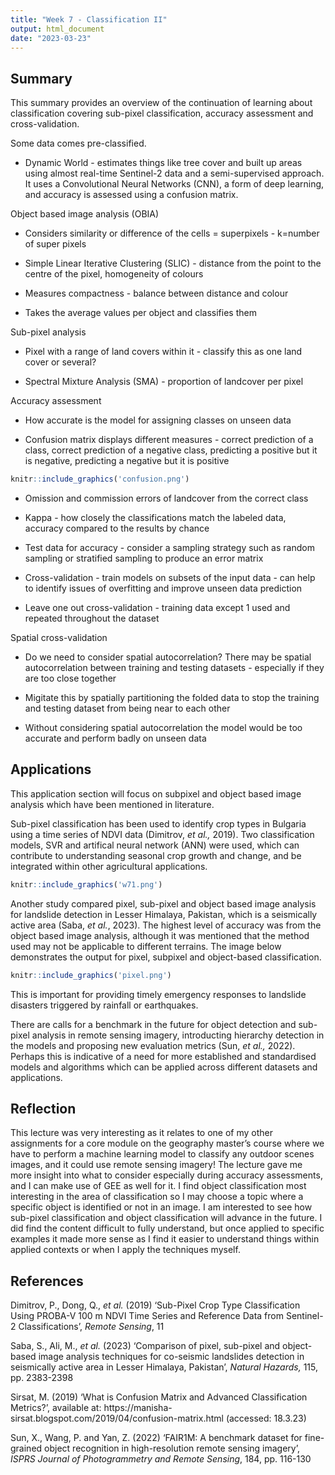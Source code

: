 ```yaml
---
title: "Week 7 - Classification II"
output: html_document
date: "2023-03-23"
---
```


## Summary

This summary provides an overview of the continuation of learning about classification covering sub-pixel classification, accuracy assessment and cross-validation.

Some data comes pre-classified.

-   Dynamic World - estimates things like tree cover and built up areas using almost real-time Sentinel-2 data and a semi-supervised approach. It uses a Convolutional Neural Networks (CNN), a form of deep learning, and accuracy is assessed using a confusion matrix.

Object based image analysis (OBIA)

-   Considers similarity or difference of the cells = superpixels - k=number of super pixels

-   Simple Linear Iterative Clustering (SLIC) - distance from the point to the centre of the pixel, homogeneity of colours

-   Measures compactness - balance between distance and colour

-   Takes the average values per object and classifies them

Sub-pixel analysis

-   Pixel with a range of land covers within it - classify this as one land cover or several?

-   Spectral Mixture Analysis (SMA)  - proportion of landcover per pixel

Accuracy assessment

-   How accurate is the model for assigning classes on unseen data

-   Confusion matrix displays different measures - correct prediction of a class, correct prediction of a negative class, predicting a positive but it is negative, predicting a negative but it is positive

```r
knitr::include_graphics('confusion.png')
```

-   Omission and commission errors of landcover from the correct class

-   Kappa - how closely the classifications match the labeled data, accuracy compared to the results by chance

-   Test data for accuracy - consider a sampling strategy such as random sampling or stratified sampling to produce an error matrix

-   Cross-validation - train models on subsets of the input data - can help to identify issues of overfitting and improve unseen data prediction

-   Leave one out cross-validation - training data except 1 used and repeated throughout the dataset

Spatial cross-validation

-   Do we need to consider spatial autocorrelation? There may be spatial autocorrelation between training and testing datasets - especially if they are too close together

-   Migitate this by spatially partitioning the folded data to stop the training and testing dataset from being near to each other

-   Without considering spatial autocorrelation the model would be too accurate and perform badly on unseen data

## Applications

This application section will focus on subpixel and object based image analysis which have been mentioned in literature.

Sub-pixel classification has been used to identify crop types in Bulgaria using a time series of NDVI data (Dimitrov, *et al.,* 2019). Two classification models, SVR and artifical neural network (ANN) were used, which can contribute to understanding seasonal crop growth and change, and be integrated within other agricultural applications.

```r
knitr::include_graphics('w71.png')
```

Another study compared pixel, sub-pixel and object based image analysis for landslide detection in Lesser Himalaya, Pakistan, which is a seismically active area (Saba, *et al.*, 2023). The highest level of accuracy was from the object based image analysis, although it was mentioned that the method used may not be applicable to different terrains. The image below demonstrates the output for pixel, subpixel and object-based classification.

```r
knitr::include_graphics('pixel.png')
```

This is important for providing timely emergency responses to landslide disasters triggered by rainfall or earthquakes.

There are calls for a benchmark in the future for object detection and sub-pixel analysis in remote sensing imagery, introducting hierarchy detection in the models and proposing new evaluation metrics (Sun, *et al.,* 2022). Perhaps this is indicative of a need for more established and standardised models and algorithms which can be applied across different datasets and applications.

## Reflection

This lecture was very interesting as it relates to one of my other assignments for a core module on the geography master's course where we have to perform a machine learning model to classify any outdoor scenes images, and it could use remote sensing imagery! The lecture gave me more insight into what to consider especially during accuracy assessments, and I can make use of GEE as well for it. I find object classification most interesting in the area of classification so I may choose a topic where a specific object is identified or not in an image. I am interested to see how sub-pixel classification and object classification will advance in the future. I did find the content difficult to fully understand, but once applied to specific examples it made more sense as I find it easier to understand things within applied contexts or when I apply the techniques myself.

## References

Dimitrov, P., Dong, Q., *et al.* (2019) 'Sub-Pixel Crop Type Classification Using PROBA-V 100 m NDVI Time Series and Reference Data from Sentinel-2 Classifications', *Remote Sensing*, 11

Saba, S., Ali, M., *et al.* (2023) 'Comparison of pixel, sub-pixel and object-based image analysis techniques for co-seismic landslides detection in seismically active area in Lesser Himalaya, Pakistan', *Natural Hazards,* 115, pp. 2383-2398

Sirsat, M. (2019) 'What is Confusion Matrix and Advanced Classification Metrics?', available at: https://manisha-sirsat.blogspot.com/2019/04/confusion-matrix.html (accessed: 18.3.23)

Sun, X., Wang, P. and Yan, Z. (2022) 'FAIR1M: A benchmark dataset for fine-grained object recognition in
high-resolution remote sensing imagery', *ISPRS Journal of Photogrammetry and Remote Sensing*, 184, pp. 116-130


